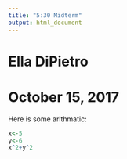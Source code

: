 ```yaml
---
title: "5:30 Midterm"
output: html_document
---
```


# Ella DiPietro

# October 15, 2017

Here is some arithmatic: 

```r
x<-5
y<-6
x^2+y^2
```


